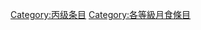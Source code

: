 {{catmore1|[[Wikipedia:月食专题|Wikipedia:月食专题]]}}
{{Articles by Quality|topic=月食|project=月食|format=toc}}
{{emptycat}}

[[Category:丙级条目|Category:丙级条目]]
[[Category:各等級月食條目|Category:各等級月食條目]]